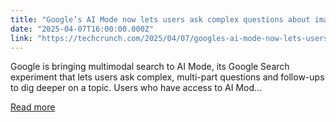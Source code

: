 ```yaml
---
title: "Google’s AI Mode now lets users ask complex questions about images"
date: "2025-04-07T16:00:00.000Z"
link: "https://techcrunch.com/2025/04/07/googles-ai-mode-now-lets-users-ask-complex-questions-about-images/"
---
```


Google is bringing multimodal search to AI Mode, its Google Search experiment that lets users ask complex, multi-part questions and follow-ups to dig deeper on a topic. Users who have access to AI Mod...

[Read more](https://techcrunch.com/2025/04/07/googles-ai-mode-now-lets-users-ask-complex-questions-about-images/)
